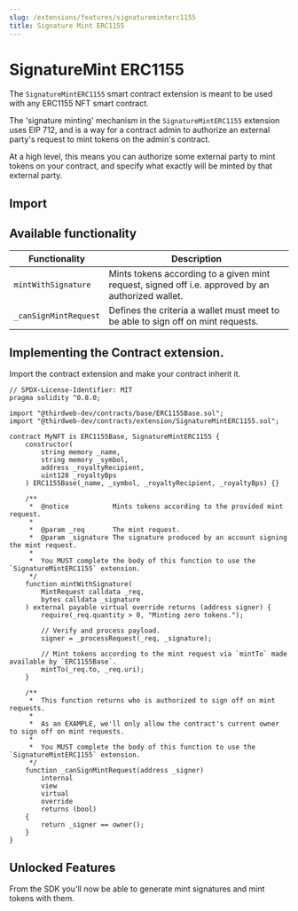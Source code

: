 ```yaml
---
slug: /extensions/features/signatureminterc1155
title: Signature Mint ERC1155
---
```



# SignatureMint ERC1155

The `SignatureMintERC1155` smart contract extension is meant to be used with any ERC1155 NFT smart contract.

The 'signature minting' mechanism in the `SignatureMintERC1155` extension uses EIP 712, and is a way for a contract admin to authorize an external party's request to mint tokens on the admin's contract.

At a high level, this means you can authorize some external party to mint tokens on your contract, and specify what exactly will be minted by that external party.

<ViewContractCodeButton
  link="https://github.com/thirdweb-dev/contracts/blob/main/contracts/extension/SignatureMintERC1155.sol"
  name="SignatureMintERC1155"
/>

## Import

<ImportSnippet
  type="extension"
  category="extension"
  name="SignatureMintERC1155"
/>

## Available functionality

| Functionality         | Description                                                                                       |
| --------------------- | ------------------------------------------------------------------------------------------------- |
| `mintWithSignature`   | Mints tokens according to a given mint request, signed off i.e. approved by an authorized wallet. |
| `_canSignMintRequest` | Defines the criteria a wallet must meet to be able to sign off on mint requests.                  |

## Implementing the Contract extension.

Import the contract extension and make your contract inherit it.

```solidity
// SPDX-License-Identifier: MIT
pragma solidity ^0.8.0;

import "@thirdweb-dev/contracts/base/ERC1155Base.sol";
import "@thirdweb-dev/contracts/extension/SignatureMintERC1155.sol";

contract MyNFT is ERC1155Base, SignatureMintERC1155 {
    constructor(
        string memory _name,
        string memory _symbol,
        address _royaltyRecipient,
        uint128 _royaltyBps
    ) ERC1155Base(_name, _symbol, _royaltyRecipient, _royaltyBps) {}

    /**
     *  @notice           Mints tokens according to the provided mint request.
     *
     *  @param _req       The mint request.
     *  @param _signature The signature produced by an account signing the mint request.
     *
     *  You MUST complete the body of this function to use the `SignatureMintERC1155` extension.
     */
    function mintWithSignature(
        MintRequest calldata _req,
        bytes calldata _signature
    ) external payable virtual override returns (address signer) {
        require(_req.quantity > 0, "Minting zero tokens.");

        // Verify and process payload.
        signer = _processRequest(_req, _signature);

        // Mint tokens according to the mint request via `mintTo` made available by `ERC1155Base`.
        mintTo(_req.to, _req.uri);
    }

    /**
     *  This function returns who is authorized to sign off on mint requests.
     *
     *  As an EXAMPLE, we'll only allow the contract's current owner to sign off on mint requests.
     *
     *  You MUST complete the body of this function to use the `SignatureMintERC1155` extension.
     */
    function _canSignMintRequest(address _signer)
        internal
        view
        virtual
        override
        returns (bool)
    {
        return _signer == owner();
    }
}
```

## Unlocked Features

From the SDK you'll now be able to generate mint signatures and mint tokens with them.

<div className="row" style={{ marginBottom: 24, flexWrap: "wrap" }}>
  <div className="col col--12" style={{ marginTop: 16 }}>
    <QuickstartCard
      name="Signature Minting in the SDK"
      link="/sdk/advanced-features/on-demand-minting"
      image="/assets/icons/sdks.png"
    />
  </div>
</div>
